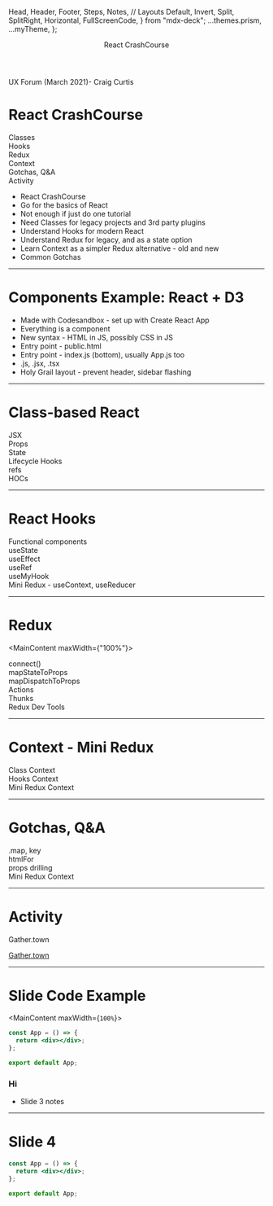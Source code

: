   Head,
  Header,
  Footer,
  Steps,
  Notes,
  // Layouts
  Default,
  Invert,
  Split,
  SplitRight,
  Horizontal,
  FullScreenCode,
} from "mdx-deck";
  ...themes.prism,
  ...myTheme,
};


<Head>
  <title>React CrashCourse</title>
  <meta name="twitter:card" content="summary_large_image" />
  <meta name="twitter:site" content="@jxnblk" />
  <meta name="twitter:title" content="My Presentation" />
  <meta name="twitter:description" content="A really great presentation" />
  <meta name="twitter:image" content="https://example.com/card.png" />
</Head>
<Header className="Header">React CrashCourse</Header>
<Footer className="Footer">UX Forum (March 2021)- Craig Curtis</Footer>

<!-- PAGE 1 - intro-->

# React CrashCourse

<MainContent>
  <BasicGrid gridAutoFlow="column">
    <Steps>
      <div className="box box-badass p-2 text-center">
        <span>Classes</span>
      </div>
      <div className="box box-badass p-2 text-center">
        <span>Hooks</span>
      </div>
      <div className="box box-uranianBlue p-2 text-center">
        <span>Redux</span>
      </div>
      <div className="box box-uranianBlue p-2 text-center">
        <span>Context</span>
      </div>
      <div className="box box-sandyBrown p-2 text-center">
        <span>Gotchas, Q&A</span>
      </div>
      <div className="box box-sandyBrown p-2 text-center">
        <span>Activity</span>
      </div>
    </Steps>
  </BasicGrid>
</MainContent>

<Notes>

- React CrashCourse
- Go for the basics of React
- Not enough if just do one tutorial
- Need Classes for legacy projects and 3rd party plugins
- Understand Hooks for modern React
- Understand Redux for legacy, and as a state option
- Learn Context as a simpler Redux alternative - old and new
- Common Gotchas

</Notes>

---

<!-- PAGE 2 - React Components example with React + D3-->

# Components Example: React + D3

<CodeSandboxCharts />

<Notes>

- Made with Codesandbox - set up with Create React App
- Everything is a component
- New syntax - HTML in JS, possibly CSS in JS
- Entry point - public.html
- Entry point - index.js (bottom), usually App.js too
- .js, .jsx, .tsx
- Holy Grail layout - prevent header, sidebar flashing

</Notes>

---

<!-- Page 3 - Class-based React -->

# Class-based React

<MainContent>
  <BasicGrid gridAutoFlow="row">
    <Steps>
      <div className="box box-badass p-2 text-center">
        <span>JSX</span>
      </div>
      <div className="box box-badass p-2 text-center">
        <span>Props</span>
      </div>
      <div className="box box-badass p-2 text-center">
        <span>State</span>
      </div>
      <div className="box box-badass p-2 text-center">
        <span>Lifecycle Hooks</span>
      </div>
      <div className="box box-badass p-2 text-center">
        <span>refs</span>
      </div>
      <div className="box box-badass p-2 text-center">
        <span>HOCs</span>
      </div>
    </Steps>
  </BasicGrid>
</MainContent>

---

<!-- Page - React Hooks -->

# React Hooks

<MainContent>
  <BasicGrid gridAutoFlow="row">
    <Steps>
      <div className="box box-badass p-2 text-center">
        <span>Functional components</span>
      </div>
      <div className="box box-badass p-2 text-center">
        <span>useState</span>
      </div>
      <div className="box box-badass p-2 text-center">
        <span>useEffect</span>
      </div>
      <div className="box box-badass p-2 text-center">
        <span>useRef</span>
      </div>
      <div className="box box-badass p-2 text-center">
        <span>useMyHook</span>
      </div>
      <div className="box box-badass p-2 text-center">
        <span>Mini Redux - useContext, useReducer</span>
      </div>
    </Steps>
  </BasicGrid>
</MainContent>

---

<!-- Page - Redux -->

# Redux

<MainContent maxWidth={"100%"}>
  <BasicGrid gridAutoFlow="row">
    <Steps>
      <div className="box box-uranianBlue p-2 text-center">
        <span>connect()</span>
      </div>
      <div className="box box-uranianBlue p-2 text-center">
        <span>mapStateToProps</span>
      </div>
      <div className="box box-uranianBlue p-2 text-center">
        <span>mapDispatchToProps</span>
      </div>
      <div className="box box-uranianBlue p-2 text-center">
        <span>Actions</span>
      </div>
      <div className="box box-uranianBlue p-2 text-center">
        <span>Thunks</span>
      </div>
      <div className="box box-uranianBlue p-2 text-center">
        <span>Redux Dev Tools</span>
      </div>
    </Steps>
  </BasicGrid>
</MainContent>

---

# Context - Mini Redux

<MainContent>
  <BasicGrid gridAutoFlow="row">
    <Steps>
      <div className="box box-uranianBlue p-2 text-center">
        <span>Class Context</span>
      </div>
      <div className="box box-uranianBlue p-2 text-center">
        <span>Hooks Context</span>
      </div>
      <div className="box box-uranianBlue p-2 text-center">
        <span>Mini Redux Context</span>
      </div>
    </Steps>
  </BasicGrid>
</MainContent>

---

# Gotchas, Q&A

<MainContent>
  <BasicGrid gridAutoFlow="row">
    <Steps>
      <div className="box box-sandyBrown p-2 text-center">
        <span>.map, key</span>
      </div>
      <div className="box box-sandyBrown p-2 text-center">
        <span>htmlFor</span>
      </div>
      <div className="box box-sandyBrown p-2 text-center">
        <span>props drilling</span>
      </div>
      <div className="box box-sandyBrown p-2 text-center">
        <span>Mini Redux Context</span>
      </div>
    </Steps>
  </BasicGrid>
</MainContent>

---

# Activity

Gather.town

<a href="https://gather.town/" target="_blank">
  Gather.town
</a>

---

# Slide Code Example

<MainContent maxWidth={`100%`}>
<Split>

```jsx
const App = () => {
  return <div></div>;
};

export default App;
```

### Hi

</Split>
</MainContent>

<Notes>

- Slide 3 notes

</Notes>

---

# Slide 4

<FullScreenCode>

```jsx
const App = () => {
  return <div></div>;
};

export default App;
```

</FullScreenCode>
